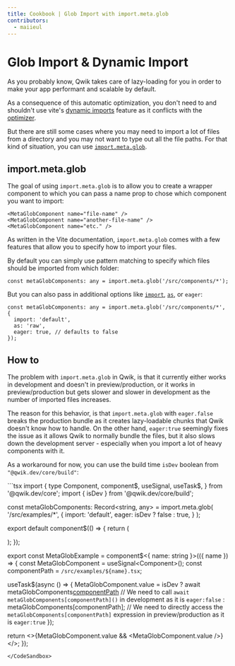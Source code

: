 ```yaml
---
title: Cookbook | Glob Import with import.meta.glob
contributors:
  - maiieul
---
```



# Glob Import & Dynamic Import

As you probably know, Qwik takes care of lazy-loading for you in order to make your app performant and scalable by default.

As a consequence of this automatic optimization, you don't need to and shouldn't use vite's [dynamic imports](https://vitejs.dev/guide/features#dynamic-import) feature as it conflicts with the [optimizer](<../../(qwik)/advanced/optimizer/index.mdx>).

But there are still some cases where you may need to import a lot of files from a directory and you may not want to type out all the file paths. For that kind of situation, you can use [`import.meta.glob`](https://vitejs.dev/guide/features#glob-import).

## import.meta.glob

The goal of using `import.meta.glob` is to allow you to create a wrapper component to which you can pass a name prop to chose which component you want to import:

```tsx
<MetaGlobComponent name="file-name" />
<MetaGlobComponent name="another-file-name" />
<MetaGlobComponent name="etc." />
```

As written in the Vite documentation, `import.meta.glob` comes with a few features that allow you to specify how to import your files.

By default you can simply use pattern matching to specify which files should be imported from which folder:

```tsx
const metaGlobComponents: any = import.meta.glob('/src/components/*');
```

But you can also pass in additional options like [`import`](https://vitejs.dev/guide/features#named-imports), [`as`](https://vitejs.dev/guide/features#glob-import-as), or `eager`:

```tsx
const metaGlobComponents: any = import.meta.glob('/src/components/*', {
  import: 'default',
  as: 'raw',
  eager: true, // defaults to false
});
```

## How to

The problem with `import.meta.glob` in Qwik, is that it currently either works in development and doesn't in preview/production, or it works in preview/production but gets slower and slower in development as the number of imported files increases.

The reason for this behavior, is that `import.meta.glob` with `eager.false` breaks the production bundle as it creates lazy-loadable chunks that Qwik doesn't know how to handle. On the other hand, `eager:true` seemingly fixes the issue as it allows Qwik to normally bundle the files, but it also slows down the development server - especially when you import a lot of heavy components with it.

As a workaround for now, you can use the build time `isDev` boolean from `"@qwik.dev/core/build"`:

<CodeSandbox src="/src/routes/demo/cookbook/glob-import/">
```tsx
import {
  type Component,
  component$,
  useSignal,
  useTask$,
} from '@qwik.dev/core';
import { isDev } from '@qwik.dev/core/build';

const metaGlobComponents: Record<string, any> = import.meta.glob(
  '/src/examples/*',
  {
    import: 'default',
    eager: isDev ? false : true,
  }
);

export default component$(() => {
  return (
    <div>
      <MetaGlobExample name="example1" />
      <MetaGlobExample name="example2" />
      <MetaGlobExample name="example3" />
    </div>
  );
});

export const MetaGlobExample = component$<{ name: string }>(({ name }) => {
  const MetaGlobComponent = useSignal<Component<any>>();
  const componentPath = `/src/examples/${name}.tsx`;

  useTask$(async () => {
    MetaGlobComponent.value = isDev
      ? await metaGlobComponents[componentPath]()
      // We need to call `await metaGlobComponents[componentPath]()` in development as it is `eager:false`
      : metaGlobComponents[componentPath];
      // We need to directly access the `metaGlobComponents[componentPath]` expression in preview/production as it is `eager:true`
  });

  return <>{MetaGlobComponent.value && <MetaGlobComponent.value />}</>;
});
```
</CodeSandbox>
